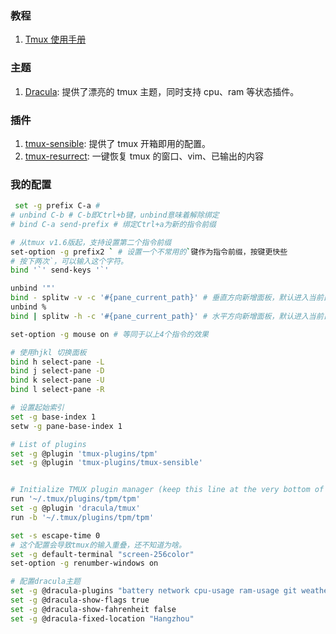 ### 教程

1. [Tmux 使用手册](http://louiszhai.github.io/2017/09/30/tmux/)

### 主题

1. [Dracula](https://draculatheme.com/tmux): 提供了漂亮的 tmux 主题，同时支持 cpu、ram 等状态插件。<Badge rate="5" />

### 插件

1. [tmux-sensible](https://github.com/tmux-plugins/tmux-sensible): 提供了 tmux 开箱即用的配置。<Badge rate="5" />
2. [tmux-resurrect](https://github.com/tmux-plugins/tmux-resurrect): 一键恢复 tmux 的窗口、vim、已输出的内容

### 我的配置

```bash
 set -g prefix C-a #
# unbind C-b # C-b即Ctrl+b键，unbind意味着解除绑定
# bind C-a send-prefix # 绑定Ctrl+a为新的指令前缀

# 从tmux v1.6版起，支持设置第二个指令前缀
set-option -g prefix2 ` # 设置一个不常用的`键作为指令前缀，按键更快些
# 按下两次`，可以输入这个字符。
bind '`' send-keys '`'

unbind '"'
bind - splitw -v -c '#{pane_current_path}' # 垂直方向新增面板，默认进入当前目录
unbind %
bind | splitw -h -c '#{pane_current_path}' # 水平方向新增面板，默认进入当前目录

set-option -g mouse on # 等同于以上4个指令的效果

# 使用hjkl 切换面板
bind h select-pane -L
bind j select-pane -D
bind k select-pane -U
bind l select-pane -R

# 设置起始索引
set -g base-index 1
setw -g pane-base-index 1

# List of plugins
set -g @plugin 'tmux-plugins/tpm'
set -g @plugin 'tmux-plugins/tmux-sensible'


# Initialize TMUX plugin manager (keep this line at the very bottom of tmux.conf)
run '~/.tmux/plugins/tpm/tpm'
set -g @plugin 'dracula/tmux'
run -b '~/.tmux/plugins/tpm/tpm'

set -s escape-time 0
# 这个配置会导致tmux的输入重叠，还不知道为啥。
set -g default-terminal "screen-256color"
set-option -g renumber-windows on

# 配置dracula主题
set -g @dracula-plugins "battery network cpu-usage ram-usage git weather"
set -g @dracula-show-flags true
set -g @dracula-show-fahrenheit false
set -g @dracula-fixed-location "Hangzhou"
```
